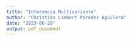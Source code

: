 ```yaml
---
title: "Inferencia Multivariante"
author: "Christian Limbert Paredes Aguilera"
date: "2023-06-20"
output: pdf_document
---
```


```r
```



